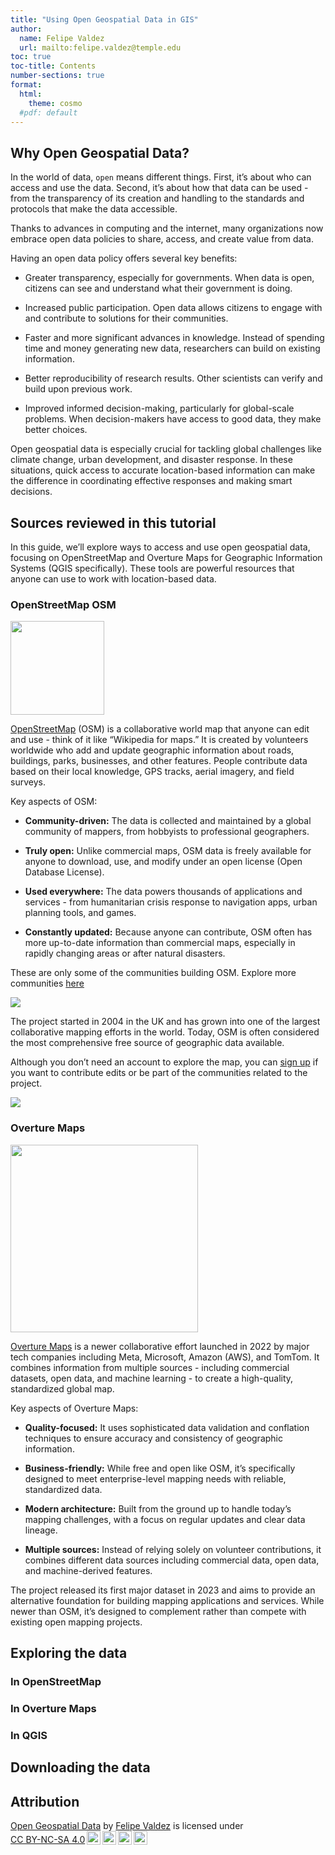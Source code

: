 ```yaml
---
title: "Using Open Geospatial Data in GIS"
author:
  name: Felipe Valdez
  url: mailto:felipe.valdez@temple.edu
toc: true
toc-title: Contents
number-sections: true
format:
  html: 
    theme: cosmo
  #pdf: default
---
```


## Why Open Geospatial Data?

In the world of data, `open` means different things. First, it's about who can access and use the data. Second, it's about how that data can be used - from the transparency of its creation and handling to the standards and protocols that make the data accessible.

Thanks to advances in computing and the internet, many organizations now embrace open data policies to share, access, and create value from data.

Having an open data policy offers several key benefits:

- Greater transparency, especially for governments. When data is open, citizens can see and understand what their government is doing.

- Increased public participation. Open data allows citizens to engage with and contribute to solutions for their communities.

- Faster and more significant advances in knowledge. Instead of spending time and money generating new data, researchers can build on existing information.

- Better reproducibility of research results. Other scientists can verify and build upon previous work.

- Improved informed decision-making, particularly for global-scale problems. When decision-makers have access to good data, they make better choices.

Open geospatial data is especially crucial for tackling global challenges like climate change, urban development, and disaster response. In these situations, quick access to accurate location-based information can make the difference in coordinating effective responses and making smart decisions.


## Sources reviewed in this tutorial

In this guide, we'll explore ways to access and use open geospatial data, focusing on OpenStreetMap and Overture Maps for Geographic Information Systems (QGIS specifically). These tools are powerful resources that anyone can use to work with location-based data.

### OpenStreetMap OSM

![](./images/osmlogo.png){width=150}

[OpenStreetMap](openstreemap.org) (OSM) is a collaborative world map that anyone can edit and use - think of it like "Wikipedia for maps."
It is created by volunteers worldwide who add and update geographic information about roads, buildings, parks, businesses, and other features. People contribute data based on their local knowledge, GPS tracks, aerial imagery, and field surveys.

Key aspects of OSM:

- **Community-driven:** The data is collected and maintained by a global community of mappers, from hobbyists to professional geographers.

- **Truly open:** Unlike commercial maps, OSM data is freely available for anyone to download, use, and modify under an open license (Open Database License).

- **Used everywhere:** The data powers thousands of applications and services - from humanitarian crisis response to navigation apps, urban planning tools, and games.

- **Constantly updated:** Because anyone can contribute, OSM often has more up-to-date information than commercial maps, especially in rapidly changing areas or after natural disasters.

These are only some of the communities building OSM. Explore more communities [here](https://www.openstreetmap.org/communities)

![](./images/commosm.png)

The project started in 2004 in the UK and has grown into one of the largest collaborative mapping efforts in the world. Today, OSM is often considered the most comprehensive free source of geographic data available.

Although you don't need an account to explore the map, you can [sign up](https://www.openstreetmap.org/user/new) if you want to contribute edits or be part of the communities related to the project.

![](./images/signuposm.png)

### Overture Maps

![](./images/overturelogo.png){width=300}

[Overture Maps](https://overturemaps.org/) is a newer collaborative effort launched in 2022 by major tech companies including Meta, Microsoft, Amazon (AWS), and TomTom. It combines information from multiple sources - including commercial datasets, open data, and machine learning - to create a high-quality, standardized global map.

Key aspects of Overture Maps:

- **Quality-focused:** It uses sophisticated data validation and conflation techniques to ensure accuracy and consistency of geographic information.

- **Business-friendly:** While free and open like OSM, it's specifically designed to meet enterprise-level mapping needs with reliable, standardized data.

- **Modern architecture:** Built from the ground up to handle today's mapping challenges, with a focus on regular updates and clear data lineage.

- **Multiple sources:** Instead of relying solely on volunteer contributions, it combines different data sources including commercial data, open data, and machine-derived features.

The project released its first major dataset in 2023 and aims to provide an alternative foundation for building mapping applications and services. While newer than OSM, it's designed to complement rather than compete with existing open mapping projects.

## Exploring the data

### In OpenStreetMap

### In Overture Maps

### In QGIS

## Downloading the data





## Attribution {.appendix .unnumbered}

<p xmlns:cc="http://creativecommons.org/ns#" xmlns:dct="http://purl.org/dc/terms/"><a property="dct:title" rel="cc:attributionURL" href="http://felipevaldez.com/kobotoolbox_tutorial/">Open Geospatial Data</a> by <a rel="cc:attributionURL dct:creator" property="cc:attributionName" href="https://felipevaldez.com/">Felipe Valdez</a> is licensed under <a href="https://creativecommons.org/licenses/by-nc-sa/4.0/?ref=chooser-v1" target="_blank" rel="license noopener noreferrer" style="display:inline-block;">CC BY-NC-SA 4.0<img style="height:22px!important;margin-left:3px;vertical-align:text-bottom;" src="https://mirrors.creativecommons.org/presskit/icons/cc.svg?ref=chooser-v1" alt=""><img style="height:22px!important;margin-left:3px;vertical-align:text-bottom;" src="https://mirrors.creativecommons.org/presskit/icons/by.svg?ref=chooser-v1" alt=""><img style="height:22px!important;margin-left:3px;vertical-align:text-bottom;" src="https://mirrors.creativecommons.org/presskit/icons/nc.svg?ref=chooser-v1" alt=""><img style="height:22px!important;margin-left:3px;vertical-align:text-bottom;" src="https://mirrors.creativecommons.org/presskit/icons/sa.svg?ref=chooser-v1" alt=""></a></p>